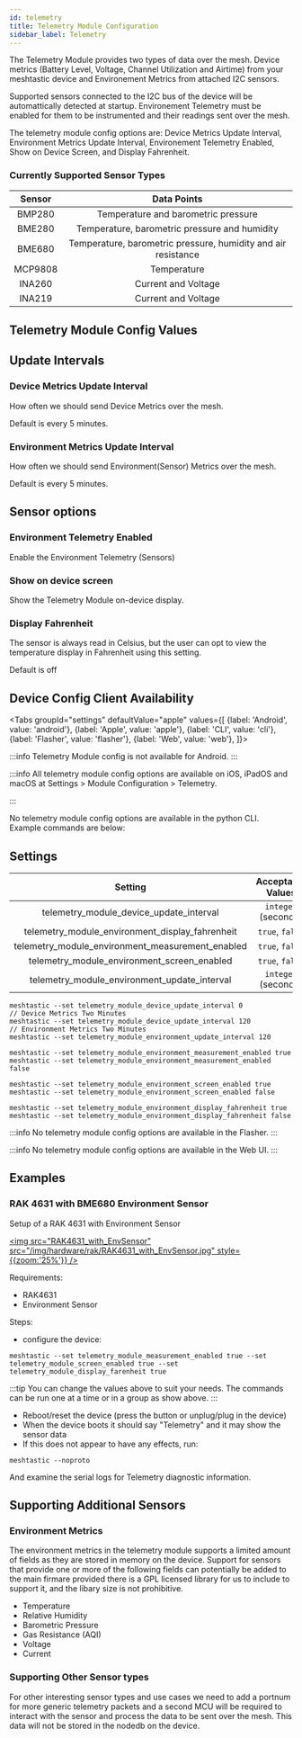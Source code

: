 ```yaml
---
id: telemetry
title: Telemetry Module Configuration
sidebar_label: Telemetry
---
```



The Telemetry Module provides two types of data over the mesh.  Device metrics (Battery Level, Voltage, Channel Utilization and Airtime) from your meshtastic device and Environement Metrics from attached I2C sensors.

Supported sensors connected to the I2C bus of the device will be automattically detected at startup. Environement Telemetry must be enabled for them to be instrumented and their readings sent over the mesh.

The telemetry module config options are: Device Metrics Update Interval, Environment Metrics Update Interval, Environement Telemetry Enabled, Show on Device Screen, and Display Fahrenheit.

### Currently Supported Sensor Types

| Sensor  |  Data Points                                                  |
| :-----: | :-----------------------------------------------------------: |
| BMP280  | Temperature and barometric pressure                           |
| BME280  | Temperature, barometric pressure and humidity                 |
| BME680  | Temperature, barometric pressure, humidity and air resistance |
| MCP9808 | Temperature                                                   | 
| INA260  | Current and Voltage                                           |
| INA219  | Current and Voltage                                           | 

## Telemetry Module Config Values

## Update Intervals

### Device Metrics Update Interval

How often we should send Device Metrics over the mesh.

Default is every 5 minutes.

### Environment Metrics Update Interval

How often we should send Environment(Sensor) Metrics over the mesh.

Default is every 5 minutes.

## Sensor options

### Environment Telemetry Enabled

Enable the Environment Telemetry (Sensors)

### Show on device screen

Show the Telemetry Module on-device display.

### Display Fahrenheit

The sensor is always read in Celsius, but the user can opt to view the temperature display in Fahrenheit using this setting.

Default is off

## Device Config Client Availability

<Tabs
groupId="settings"
defaultValue="apple"
values={[
{label: 'Android', value: 'android'},
{label: 'Apple', value: 'apple'},
{label: 'CLI', value: 'cli'},
{label: 'Flasher', value: 'flasher'},
{label: 'Web', value: 'web'},
]}>
<TabItem value="android">

:::info
Telemetry Module config is not available for Android.
:::

</TabItem>
<TabItem value="apple">

:::info
All telemetry module config options are available on iOS, iPadOS and macOS at Settings > Module Configuration > Telemetry.

:::

</TabItem>
<TabItem value="cli">

No telemetry module config options are available in the python CLI. Example commands are below:

## Settings

|                         Setting                         |  Acceptable Values  | Default |
| :-----------------------------------------------------: | :-----------------: | :-----: |
|         telemetry_module_device_update_interval         | `integer` (seconds) |   `0`   |
|     telemetry_module_environment_display_fahrenheit     |   `true`, `false`   | `false` |
|    telemetry_module_environment_measurement_enabled     |   `true`, `false`   | `false` |
|       telemetry_module_environment_screen_enabled       |   `true`, `false`   |   `0`   |
|      telemetry_module_environment_update_interval       | `integer` (seconds) |   `0`   |

```shell title="Set module update intervals (Default of 0 is 5 Minutes)"
meshtastic --set telemetry_module_device_update_interval 0
// Device Metrics Two Minutes
meshtastic --set telemetry_module_device_update_interval 120
// Environment Metrics Two Minutes
meshtastic --set telemetry_module_environment_update_interval 120
````

```shell title="Enable/Disable Environment Module"
meshtastic --set telemetry_module_environment_measurement_enabled true
meshtastic --set telemetry_module_environment_measurement_enabled false
```

```shell title="Enable/Disable on device screen"
meshtastic --set telemetry_module_environment_screen_enabled true
meshtastic --set telemetry_module_environment_screen_enabled false
```

```shell title="Enable / Disable Display Farenheit"
meshtastic --set telemetry_module_environment_display_fahrenheit true
meshtastic --set telemetry_module_environment_display_fahrenheit false
````

</TabItem>
<TabItem value="flasher">

:::info
No telemetry module config options are available in the Flasher.
:::

  </TabItem>
  <TabItem value="web">

:::info
No telemetry module config options are available in the Web UI.
:::
    
  </TabItem>
</Tabs>

## Examples

### RAK 4631 with BME680 Environment Sensor

Setup of a RAK 4631 with Environment Sensor

[<img src="RAK4631_with_EnvSensor" src="/img/hardware/rak/RAK4631_with_EnvSensor.jpg" style={{zoom:'25%'}} />](/img/hardware/rak/RAK4631_with_EnvSensor.jpg)

Requirements:

- RAK4631
- Environment Sensor

Steps:

- configure the device:

```shell
meshtastic --set telemetry_module_measurement_enabled true --set telemetry_module_screen_enabled true --set telemetry_module_display_farenheit true
```

:::tip
You can change the values above to suit your needs. The commands can be run one at a time or in a group as show above.
:::

- Reboot/reset the device (press the button or unplug/plug in the device)
- When the device boots it should say "Telemetry" and it may show the sensor data
- If this does not appear to have any effects, run:

```shell
meshtastic --noproto
```

And examine the serial logs for Telemetry diagnostic information.

## Supporting Additional Sensors

### Environment Metrics

The environment metrics in the telemetry module supports a limited amount of fields as they are stored in memory on the device.  Support for sensors that provide one or more of the following fields can potentially be added to the main firmare provided there is a GPL licensed library for us to include to support it, and the libary size is not prohibitive.

* Temperature 
* Relative Humidity
* Barometric Pressure
* Gas Resistance (AQI)
* Voltage 
* Current

### Supporting Other Sensor types

For other interesting sensor types and use cases we need to add a portnum for more generic telemetry packets and a second MCU will be required to interact with the sensor and process the data to be sent over the mesh.  This data will not be stored in the nodedb on the device.

